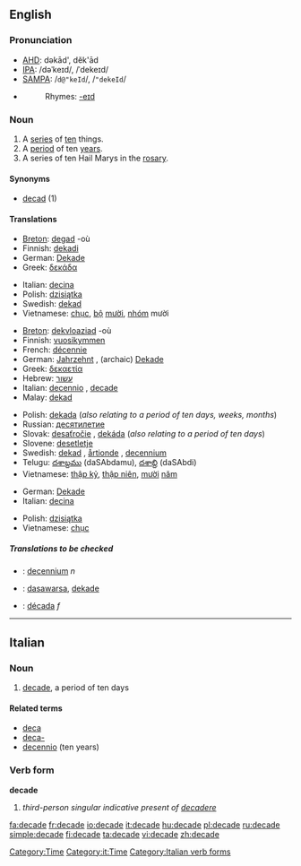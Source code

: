 ==English==

===Pronunciation===
*[[w:AHD|AHD]]: dəkād', dĕk'ād
*[[w:IPA|IPA]]: /dəˈkeɪd/, /ˈdekeɪd/
*[[w:SAMPA|SAMPA]]: /<tt>d@"keId</tt>/, /<tt>"dekeId</tt>/
*{{audio|en-us-decade.ogg|Audio (US)}}
*:Rhymes: [[Rhymes:English:-eɪd|-eɪd]]

===Noun===
{{en-noun}}

# A [[series]] of [[ten]] things.
# A [[period]] of ten [[year]]s.
# A series of ten Hail Marys in the [[rosary]]. <!--''(Does a "decade" in this sense include just the 10 Hail Marys, or also the Our Father and Glory Be?)''-->

====Synonyms====
*[[decad]] (1)<!--WTF?  [[deca-]] perhaps?-->

====Translations====
{{trans-top|A series of ten things (1)}}
*[[Breton]]: [[degad]] {{m}} -où
*Finnish: [[dekadi]]
*German: [[Dekade]] {{f}}
*Greek: [[δεκάδα]] {{f}}
{{trans-mid}}
*Italian: [[decina]] {{f}}
*Polish: [[dzisiątka]]
*Swedish: [[dekad]] {{c}}
*Vietnamese: [[chục]], [[bộ]] [[mười]], [[nhóm]] mười
{{trans-bottom}}

{{trans-top|A period of ten years (2)}}
*[[Breton]]: [[dekvloaziad]] {{m}} -où
*Finnish: [[vuosikymmen]]
*French: [[décennie]] {{f}}
*German: [[Jahrzehnt]] {{n}}, (archaic) [[Dekade]] {{f}}
*Greek: [[δεκαετία]] {{f}}
*Hebrew: [[עשור]] {{romanization of Hebrew|Asór}} {{m}}
*Italian: [[decennio]] {{m}}, [[decade#Italian|decade]] {{f}}
*Malay: [[dekad]]
{{trans-mid}}
*Polish: [[dekada]] {{f}} (''also relating to a period of ten days, weeks, months'')
*Russian: [[десятилетие]]
*Slovak: [[desaťročie]] {{n}}, [[dekáda]] {{f}} (''also relating to a period of ten days'')
*Slovene: [[desetletje]] {{n}}
*Swedish: [[dekad]] {{c}}, [[årtionde]] {{n}}, [[decennium]] {{n}}
*Telugu: [[దశాబ్దము]] (daSAbdamu), [[దశాబ్ది]] (daSAbdi)
*Vietnamese: [[thập kỷ]], [[thập niên]], [[mười]] [[năm]]
{{trans-bottom}}

{{trans-top|A series of ten Hail Marys in the rosary (3)}}
*German: [[Dekade]] {{f}}
*Italian: [[decina]] {{f}}
{{trans-mid}}
*Polish: [[dzisiątka]]
*Vietnamese: [[chục]]
{{trans-bottom}}

=====Translations to be checked=====
{{checktrans}}
{{top}}
*{{ttbc|Dutch}}: [[decennium]] ''n''
*{{ttbc|Indonesian}}: [[dasawarsa]], [[dekade]]
{{mid}}
*{{ttbc|Spanish}}: [[década]] ''f''
{{bottom}}

[[Category:Time]]

----

==Italian==

===Noun===
{{it-noun|decad|f|e|i}}

# [[#English|decade]], a period of ten days

====Related terms====
*[[deca]]
*[[deca-]]
*[[decennio]] (ten years)

===Verb form===
'''decade'''

# ''third-person singular indicative present of [[decadere]]''

[[Category:it:Time]]
[[Category:Italian verb forms]]

[[fa:decade]]
[[fr:decade]]
[[io:decade]]
[[it:decade]]
[[hu:decade]]
[[pl:decade]]
[[ru:decade]]
[[simple:decade]]
[[fi:decade]]
[[ta:decade]]
[[vi:decade]]
[[zh:decade]]